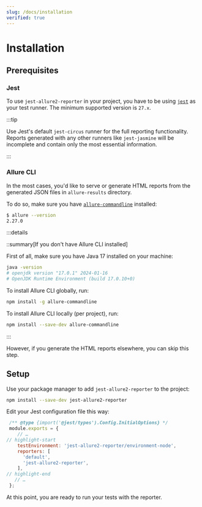 ```yaml
---
slug: /docs/installation
verified: true
---
```


# Installation

## Prerequisites

### Jest

To use `jest-allure2-reporter` in your project, you have to be using
[`jest`](https://jestjs.io) as your test runner. The minimum supported version is `27.x`.

:::tip

Use Jest's default `jest-circus` runner for the full reporting functionality. Reports generated with any other runners like `jest-jasmine` will be incomplete and contain only the most essential information.

:::

### Allure CLI

In the most cases, you'd like to serve or generate HTML reports from the generated JSON files in `allure-results` directory.

To do so, make sure you have [`allure-commandline`](https://www.npmjs.com/package/allure-commandline) installed:

```bash
$ allure --version
2.27.0
```

:::details

::summary[If you don't have Allure CLI installed]

First of all, make sure you have Java 17 installed on your machine:

```bash
java -version
# openjdk version "17.0.1" 2024-01-16
# OpenJDK Runtime Environment (build 17.0.10+0)
```

To install Allure CLI globally, run:

```bash npm2yarn
npm install -g allure-commandline
```

To install Allure CLI locally (per project), run:

```bash npm2yarn
npm install --save-dev allure-commandline
```

:::

However, if you generate the HTML reports elsewhere, you can skip this step.


## Setup

Use your package manager to add `jest-allure2-reporter` to the project:

```bash npm2yarn
npm install --save-dev jest-allure2-reporter
```

Edit your Jest configuration file this way:

```js title="jest.config.js"
 /** @type {import('@jest/types').Config.InitialOptions} */
 module.exports = {
    // …
// highlight-start
    testEnvironment: 'jest-allure2-reporter/environment-node',
    reporters: [
      'default',
      'jest-allure2-reporter',
    ],
// highlight-end
   // …
 };
```

At this point, you are ready to run your tests with the reporter.
